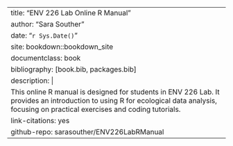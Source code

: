 ---
title: "ENV 226 Lab Online R Manual"
author: "Sara Souther"
date: "`r Sys.Date()`"
site: bookdown::bookdown_site
documentclass: book
bibliography: [book.bib, packages.bib]
description: |
  This online R manual is designed for students in ENV 226 Lab. It provides an introduction to using R for ecological data analysis, focusing on practical exercises and coding tutorials.
link-citations: yes
github-repo: sarasouther/ENV226LabRManual
---